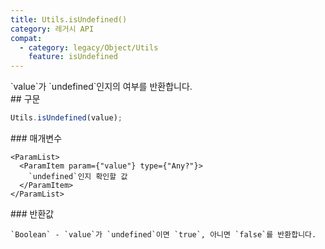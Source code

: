 ```yaml
---
title: Utils.isUndefined()
category: 레거시 API
compat:
  - category: legacy/Object/Utils
    feature: isUndefined
---
```


<Section>
  `value`가 `undefined`인지의 여부를 반환합니다.
</Section>
<Section>
  ## 구문

  ~~~js
  Utils.isUndefined(value);
  ~~~

  <Section>
    ### 매개변수

    <ParamList>
      <ParamItem param={"value"} type={"Any?"}>
        `undefined`인지 확인할 값
      </ParamItem>
    </ParamList>
  </Section>
  <Section>
    ### 반환값

    `Boolean` - `value`가 `undefined`이면 `true`, 아니면 `false`를 반환합니다.
  </Section>
</Section>